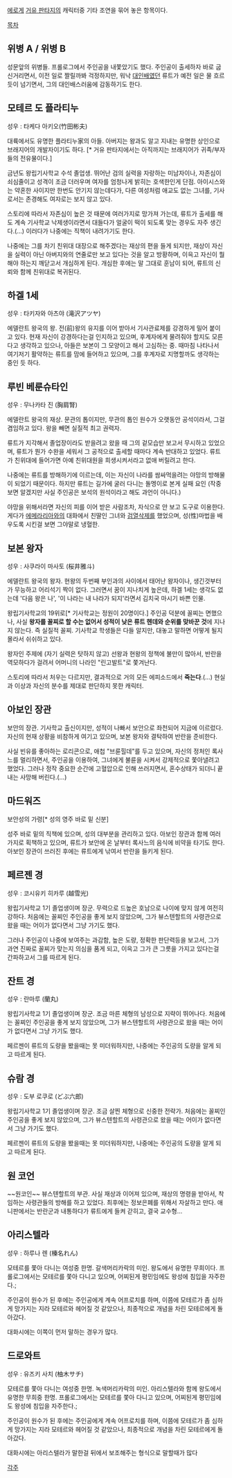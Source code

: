 [[에로게]] [[거유 판타지]]의 캐릭터중 기타 조연을 묶어 놓은 항목이다.

[[목차]]

== 위병 A / 위병 B ==
성문앞의 위병들. 프롤로그에서 주인공을 내쫓았기도 했다. 주인공이 출세하자 바로 굽신거리면서, 이전 일로 짤릴까봐 걱정하지만, 워낙 [[대인배]]였던 류트가 예전 일은 물 흐르듯이 넘기면서, 그의 대인배스러움에 감동하기도 한다.

== 모테르 도 플라티누 ==
성우 : 타케다 아키오(竹田彬夫)

대륙에서도 유명한 플라티누家의 아들. 아버지는 왕과도 알고 지내는 유명한 상인으로 브래지어의 개발자이기도 하다. [* 거유 판타지에서는 아직까지는 브래지어가 귀족/부자들의 전유물이다.]

금년도 왕립기사학교 수석 졸업생. 뛰어난 검의 실력을 자랑하는 미남자이나, 자존심이 쇠심줄이고 성격이 조금 더러우며 여자를 엄청나게 밝히는 호색한인게 단점. 아이시스와는 약혼한 사이지만 한번도 안기지 않는데다가, 다른 여성처럼 애교도 없는 그녀를, 기사로서는 존경해도 여자로는 보지 않고 있다.

스토리에 따라서 자존심이 높은 것 때문에 여러가지로 망가져 가는데, 류트가 출세를 해도 계속 기사학교 낙제생이라면서 대들다가 얼굴이 떡이 되도록 맞는 경우도 자주 생긴다.(…) 이러다가 나중에는 직책이 내려가기도 한다.

나중에는 그를 차기 친위대 대장으로 해주겠다는 재상의 편을 들게 되지만, 재상이 자신을 실력이 아닌 아버지와의 연줄로만 보고 있다는 것을 알고 방황하며, 이윽고 자신이 뭘 해야 하는지 깨닫고서 개심하게 된다. 개심한 후에는 말 그대로 훈남이 되어, 류트의 신뢰와 함께 친위대로 복귀된다.

== 하겔 1세 ==
성우 : 타키자와 아츠야 (滝沢アツヤ)

에델란트 왕국의 왕. 전(前)왕의 유지를 이어 받아서 기사관료제를 강경하게 밀어 붙이고 있다. 현재 자신이 강경하다는걸 인지하고 있으며, 후계자에게 물려줘야 할지도 모른다고 생각하고 있으나, 아들은 보본이 그 모양이고 해서 고심하는 중. 때마침 나타나서 여기저기 활약하는 류트를 맘에 들어하고 있으며, 그를 후계자로 지명할까도 생각하는 중인 듯 하다.

== 루빈 베룬슈타인 ==
성우 : 무나카타 진 (胸肩腎)

에델란트 왕국의 재상. 문관의 톱이지만, 무관의 톱인 원수가 오랫동안 공석이라서, 그걸 겸임하고 있다. 왕을 빼면 실질적 최고 권력자. 

류트가 지각해서 졸업장이라도 받을려고 왔을 때 그의 겉모습만 보고서 무시하고 있었으며, 류트가 뭔가 수완을 세워서 그 공적으로 출세할 때마다 계속 반대하고 있었다. 류트가 친위대에 들어가면 아예 친위대원을 희생시켜서라고 없애 버릴려고 한다.

나중에는 류트를 방해하기에 이르는데, 이는 자신이 나라를 쌈싸먹을려는 야망의 방해물이 되었기 때문이다. 하지만 류트는 길가에 굴러 다니는 돌멩이로 본게 실패 요인 (작중 보면 알겠지만 사실 주인공은 보석의 원석이라고 해도 과언이 아니다.)

야망을 위해서라면 자신의 피를 이어 받은 사람조차, 자식으로 안 보고 도구로 이용한다. 게다가 [[에메라리아]]와의 대화에서 친딸인 그녀와 [[검열삭제]]를 했었으며, 성(性)마법을 배우도록 시킨걸 보면 그야말로 냉혈한.

== 보본 왕자 ==
성우 : 사쿠라이 마사토 (桜井雅斗)

에델란트 왕국의 왕자. 현왕의 두번째 부인과의 사이에서 태어난 왕자이나, 생긴것부터가 무능하고 어리석기 짝이 없다. 그러면서 꿈이 지나치게 높은데, 하겔 1세는 생각도 없는데 '다음 왕은 나', '이 나라는 내 나라가 되지'라면서 김치국 마시기 바쁜 인물.

왕립기사학교의 19위로[* 기사학교는 정원이 20명이다.] 주인공 덕분에 꼴찌는 면했으나, 사실 '''왕자를 꼴찌로 할 수는 없어서 성적이 낮은 류트 헨데와 순위를 맞바꾼 것'''에 지나지 않는다. 즉 실질적 꼴찌. 기사학교 학생들은 다들 알지만, 대놓고 말하면 어떻게 될지 몰라서 쉬쉬하고 있다.

왕자인 주제에 (자기 실력은 탓하지 않고) 선왕과 현왕의 정책에 불만이 많아서, 반란을 역모하다가 걸려서 어머니의 나라인 "린고발트"로 쫓겨난다.

스토리에 따라서 처우는 다르지만, 결과적으로 거의 모든 에피소드에서 '''죽는다'''.(…) 현실과 이상과 자신의 분수를 제대로 판단하지 못한 캐릭터.

== 아보인 장관 ==
보안의 장관. 기사학교 출신이지만, 성적이 나빠서 보안으로 좌천되어 지금에 이르렀다. 자신의 현재 상황을 비참하게 여기고 있으며, 보본 왕자와 결탁하여 반란을 준비한다.

사실 빈유를 좋아하는 로리콘으로, 애첩 "브륜힐데"를 두고 있으며, 자신의 정처인 록사느를 멀리하면서, 주인공을 이용하여, 그녀에게 불륜을 시켜서 강제적으로 쫓아낼려고 했었다. 그러나 정작 중요한 순간에 고혈압으로 인해 쓰러지면서, 혼수상태가 되더니 끝내는 사망해 버린다.(…)

== 마드워즈 ==
보안성의 가령[* 성의 영주 바로 밑 신분]

성주 바로 밑의 직책에 있으며, 성의 대부분을 관리하고 있다. 아보인 장관과 함께 여러가지로 획책하고 있으며, 류트가 보안에 온 날부터 록사느의 음식에 비약을 타기도 한다. 아보인 장관이 쓰러진 후에는 류트에게 낚여서 반란을 들키게 된다.

== 페르젠 경 ==
성우 : 코시유키 히카루 (越雪光)

왕립기사학교 1기 졸업생이며 장군. 무력으로 드높은 호남으로 나이에 맞지 않게 여전히 강하다. 처음에는 꼴찌인 주인공을 좋게 보지 않았으며, 그가 뷰스텐할트의 사령관으로 왔을 때는 어이가 없다면서 그냥 가기도 했다.

그러나 주인공이 나중에 보여주는 과감함, 높은 도량, 정확한 판단력등을 보고서, 그가 과연 진짜로 꼴찌가 맞는지 의심을 품게 되고, 이윽고 그가 큰 그릇을 가지고 있다는걸 간파하고서 그를 따르게 된다. 

== 잔트 경 ==
성우 : 란마루 (蘭丸)

왕립기사학교 1기 졸업생이며 장군. 조금 마른 체형의 남성으로 지략이 뛰어나다. 처음에는 꼴찌인 주인공을 좋게 보지 않았으며, 그가 뷰스텐할트의 사령관으로 왔을 때는 어이가 없다면서 그냥 가기도 했다.

페르젠이 류트의 도량을 봤을때는 못 미더워하지만, 나중에는 주인공의 도량을 알게 되고 따르게 된다.

== 슈람 경 ==
성우 : 도부 로쿠로 (どぶ六郎)

왕립기사학교 1기 졸업생이며 장군. 조금 살찐 체형으로 신중한 전략가. 처음에는 꼴찌인 주인공을 좋게 보지 않았으며, 그가 뷰스텐할트의 사령관으로 왔을 때는 어이가 없다면서 그냥 가기도 했다.

페르젠이 류트의 도량을 봤을때는 못 미더워하지만, 나중에는 주인공의 도량을 알게 되고 따르게 된다.

== 원 코언 ==
~~원코인~~ 뷰스텐할트의 부관. 사실 재상과 이어져 있으며, 재상의 명령을 받아서, 착임하는 사령관들의 방해를 하고 있었다. 최후에는 정보은폐를 위해서 자살하고 만다.
애니판에서는 반란군과 내통하다가 류트에게 들켜 갇히고, 결국 교수형…

== 아리스텔라 ==
성우 : 하루나 렌 (榛名れん)

모테르를 쫓아 다니는 여성중 한명. 갈색머리카락의 미인. 왕도에서 유명한 무희이다. 프롤로그에서는 모테르를 쫓아 다니고 있으며, 어찌된게 평민임에도 왕성에 침입을 자주한다.; 

주인공이 원수가 된 후에는 주인공에게 계속 어프로치를 하며, 이쯤에 모테르가 좀 심하게 망가지는 지라 모테르와 헤어질 것 같았으나, 최종적으로 개념을 차린 모테르에게 돌아갔다.

대화시에는 이쪽이 먼저 말하는 경우가 많다.

== 드로와트 ==
성우 : 유즈키 사치 (柚木サチ)

모테르를 쫓아 다니는 여성중 한명. 녹색머리카락의 미인. 아리스텔라와 함께 왕도에서 유명한 무희중 한명. 프롤로그에서는 모테르를 쫓아 다니고 있으며, 어찌된게 평민임에도 왕성에 침입을 자주한다.;

주인공이 원수가 된 후에는 주인공에게 계속 어프로치를 하며, 이쯤에 모테르가 좀 심하게 망가지는 지라 모테르와 헤어질 것 같았으나, 최종적으로 개념을 차린 모테르에게 돌아갔다.

대화시에는 아리스텔라가 말한걸 뒤에서 보조해주는 형식으로 말할때가 많다

[[각주]]
